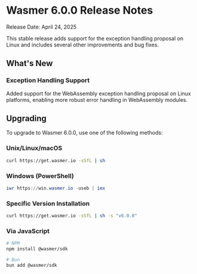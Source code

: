 # Wasmer 6.0.0 Release Notes

Release Date: April 24, 2025

This stable release adds support for the exception handling proposal on Linux and includes several other improvements and bug fixes.

## What's New

### Exception Handling Support

Added support for the WebAssembly exception handling proposal on Linux platforms, enabling more robust error handling in WebAssembly modules.

## Upgrading

To upgrade to Wasmer 6.0.0, use one of the following methods:

### Unix/Linux/macOS
```bash
curl https://get.wasmer.io -sSfL | sh
```

### Windows (PowerShell)
```powershell
iwr https://win.wasmer.io -useb | iex
```

### Specific Version Installation
```bash
curl https://get.wasmer.io -sSfL | sh -s "v6.0.0"
```

### Via JavaScript
```bash
# NPM
npm install @wasmer/sdk

# Bun
bun add @wasmer/sdk
```